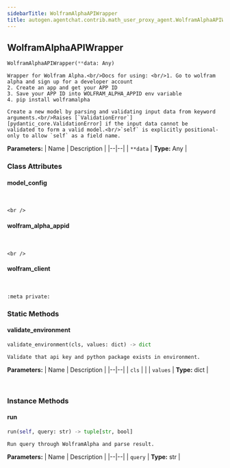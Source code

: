 ```yaml
---
sidebarTitle: WolframAlphaAPIWrapper
title: autogen.agentchat.contrib.math_user_proxy_agent.WolframAlphaAPIWrapper
---
```

<h2 id="autogen.agentchat.contrib.math_user_proxy_agent.WolframAlphaAPIWrapper" class="doc doc-heading">
    <code class="doc-symbol doc-symbol-heading doc-symbol-class"></code>
    <span class="doc doc-object-name doc-class-name">WolframAlphaAPIWrapper</span>
</h2>

```python
WolframAlphaAPIWrapper(**data: Any)
```

    Wrapper for Wolfram Alpha.<br/>Docs for using: <br/>1. Go to wolfram alpha and sign up for a developer account
    2. Create an app and get your APP ID
    3. Save your APP ID into WOLFRAM_ALPHA_APPID env variable
    4. pip install wolframalpha
    
    Create a new model by parsing and validating input data from keyword arguments.<br/>Raises [`ValidationError`][pydantic_core.ValidationError] if the input data cannot be
    validated to form a valid model.<br/>`self` is explicitly positional-only to allow `self` as a field name.

<b>Parameters:</b>
| Name | Description |
|--|--|
| `**data` | **Type:** Any |

### Class Attributes

<code class="doc-symbol doc-symbol-heading doc-symbol-attribute"></code>
#### model_config
<br />

    <br />

<code class="doc-symbol doc-symbol-heading doc-symbol-attribute"></code>
#### wolfram_alpha_appid
<br />

    <br />

<code class="doc-symbol doc-symbol-heading doc-symbol-attribute"></code>
#### wolfram_client
<br />

    :meta private:

### Static Methods

<code class="doc-symbol doc-symbol-heading doc-symbol-method"></code>
#### validate_environment

```python
validate_environment(cls, values: dict) -> dict
```

    Validate that api key and python package exists in environment.

<b>Parameters:</b>
| Name | Description |
|--|--|
| `cls` |  |
| `values` | **Type:** dict |

<br />

### Instance Methods

<code class="doc-symbol doc-symbol-heading doc-symbol-method"></code>
#### run

```python
run(self, query: str) -> tuple[str, bool]
```

    Run query through WolframAlpha and parse result.

<b>Parameters:</b>
| Name | Description |
|--|--|
| `query` | **Type:** str |

<br />